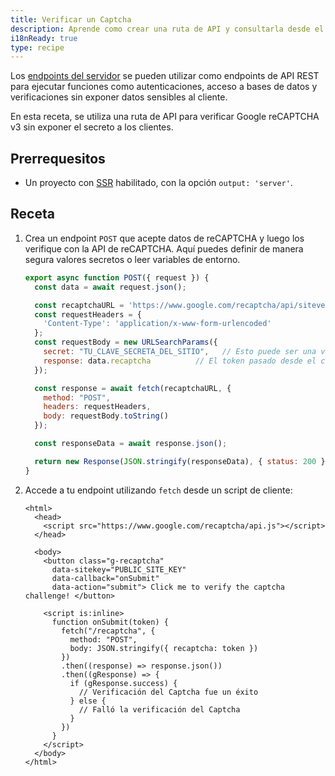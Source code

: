 ```yaml
---
title: Verificar un Captcha
description: Aprende como crear una ruta de API y consultarla desde el cliente.
i18nReady: true
type: recipe
---
```


Los [endpoints del servidor](/es/basics/endpoints/#endpoints-del-servidor-rutas-de-api) se pueden utilizar como endpoints de API REST para ejecutar funciones como autenticaciones, acceso a bases de datos y verificaciones sin exponer datos sensibles al cliente.

En esta receta, se utiliza una ruta de API para verificar Google reCAPTCHA v3 sin exponer el secreto a los clientes.

## Prerrequesitos
- Un proyecto con [SSR](/es/guides/server-side-rendering/) habilitado, con la opción `output: 'server'`.

## Receta

1. Crea un endpoint `POST` que acepte datos de reCAPTCHA y luego los verifique con la API de reCAPTCHA. Aquí puedes definir de manera segura valores secretos o leer variables de entorno.

    ```js title="src/pages/recaptcha.js"
    export async function POST({ request }) {
      const data = await request.json();

      const recaptchaURL = 'https://www.google.com/recaptcha/api/siteverify';
      const requestHeaders = {
        'Content-Type': 'application/x-www-form-urlencoded'
      };
      const requestBody = new URLSearchParams({
        secret: "TU_CLAVE_SECRETA_DEL_SITIO",   // Esto puede ser una variable de entorno
        response: data.recaptcha          // El token pasado desde el cliente
      });

      const response = await fetch(recaptchaURL, {
        method: "POST",
        headers: requestHeaders,
        body: requestBody.toString()
      });

      const responseData = await response.json();

      return new Response(JSON.stringify(responseData), { status: 200 });
    }
    ```

2. Accede a tu endpoint utilizando `fetch` desde un script de cliente:

    ```astro title="src/pages/index.astro"
    <html>
      <head>
        <script src="https://www.google.com/recaptcha/api.js"></script>
      </head>

      <body>
        <button class="g-recaptcha" 
          data-sitekey="PUBLIC_SITE_KEY" 
          data-callback="onSubmit" 
          data-action="submit"> Click me to verify the captcha challenge! </button>

        <script is:inline>
          function onSubmit(token) {
            fetch("/recaptcha", {
              method: "POST",
              body: JSON.stringify({ recaptcha: token })
            })
            .then((response) => response.json())
            .then((gResponse) => {
              if (gResponse.success) {
                // Verificación del Captcha fue un éxito
              } else {
                // Falló la verificación del Captcha
              }
            })
          }
        </script>
      </body>
    </html>
    ```